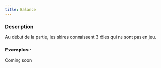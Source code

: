 ```yaml
---
title: Balance
---
```



<Role BALANCE header />

### Description

Au début de la partie, les sbires connaissent 3 rôles qui ne sont pas en jeu.

### Exemples :

Coming soon